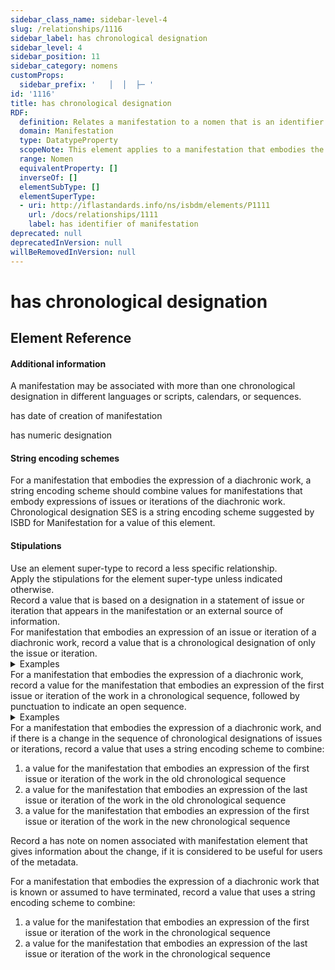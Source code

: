 ```yaml
---
sidebar_class_name: sidebar-level-4
slug: /relationships/1116
sidebar_label: has chronological designation
sidebar_level: 4
sidebar_position: 11
sidebar_category: nomens
customProps:
  sidebar_prefix: '   │  │  ├─ '
id: '1116'
title: has chronological designation
RDF:
  definition: Relates a manifestation to a nomen that is an identifier that represents a date or other timespan to indicate a position in a sequence of issues or iterations of a diachronic work.
  domain: Manifestation
  type: DatatypeProperty
  scopeNote: This element applies to a manifestation that embodies the expression of a diachronic work or an expression of an issue or iteration of a diachronic work.
  range: Nomen
  equivalentProperty: []
  inverseOf: []
  elementSubType: []
  elementSuperType:
  - uri: http://iflastandards.info/ns/isbdm/elements/P1111
    url: /docs/relationships/1111
    label: has identifier of manifestation
deprecated: null
deprecatedInVersion: null
willBeRemovedInVersion: null
---
```

# has chronological designation

## Element Reference
<ElementReference frontMatter={frontMatter} />

#### Additional information

<div className="guid">
A manifestation may be associated with more than one chronological designation in different languages or scripts, calendars, or sequences.
</div>

<SeeAlso><InLink href="/docs/relationships/1235">has date of creation of manifestation</InLink></SeeAlso>

<SeeAlso><InLink href="/docs/relationships/1117">has numeric designation</InLink></SeeAlso>

#### String encoding schemes

<div className="guid">
For a manifestation that embodies the expression of a diachronic work, a string encoding scheme should combine values for manifestations that embody expressions of issues or iterations of the diachronic work.
</div>

<div className="guid">
<InLink href="/docs/ves/ISBDMSES1116">Chronological designation SES</InLink> is a string encoding scheme suggested by ISBD for Manifestation for a value of this element.
</div>

#### Stipulations

<div className="stip">
  Use an element super-type to record a less specific relationship.
</div>

<div className="stip">
  Apply the stipulations for the element super-type unless indicated otherwise.
</div>

<div className="stip">
  Record a value that is based on a designation in a statement of issue or iteration that appears in the manifestation or an external source of information.
</div>

<div className="stip">
  For manifestation that embodies an expression of an issue or iteration of a diachronic work, record a value that is a chronological designation of only the issue or iteration.
  
  <details>
  <summary>Examples</summary>
  
  | Property | Value |
  |:---------|:------|
  | has chronological designation | "August 2023" |
  
  *[Full example: <InLink href="/docs/fullex/fx032">Mojo 357 (2023; H Bauer Publishing Ltd.; volume + audio disc)</InLink>.]*
  </details>
</div>

<div className="stip">
  For a manifestation that embodies the expression of a diachronic work, record a value for the manifestation that embodies an expression of the first issue or iteration of the work in a chronological sequence, followed by punctuation to indicate an open sequence.
  
  <details>
  <summary>Examples</summary>
  
  | Property | Value |
  |:---------|:------|
  | has chronological designation | "November 1993-" |
  
  *[Full example: <InLink href="/docs/fullex/fx031">Mojo (1993-; H Bauer Publishing Ltd.; volume + audio disc)</InLink>.]*
  <hr />
  
  | Property | Value |
  |:---------|:------|
  | has chronological designation | "2009-" |
  
  *[Full example: <InLink href="/docs/fullex/fx052">Journal für Facility Management (2009-; Technische Universität Wien‏; online resource)</InLink>.]*
  </details>
</div>

<div className="stip">
  For a manifestation that embodies the expression of a diachronic work, and if there is a change in the sequence of chronological designations of issues or iterations, record a value that uses a string encoding scheme to combine:
  
  1. a value for the manifestation that embodies an expression of the first issue or iteration of the work in the old chronological sequence
  2. a value for the manifestation that embodies an expression of the last issue or iteration of the work in the old chronological sequence
  3. a value for the manifestation that embodies an expression of the first issue or iteration of the work in the new chronological sequence
  
  Record a <InLink href="/docs/notes/1273">has note on nomen associated with manifestation</InLink> element that gives information about the change, if it is considered to be useful for users of the metadata.
</div>

<div className="stip">
  For a manifestation that embodies the expression of a diachronic work that is known or assumed to have terminated, record a value that uses a string encoding scheme to combine:
  
  1. a value for the manifestation that embodies an expression of the first issue or iteration of the work in the chronological sequence
  2. a value for the manifestation that embodies an expression of the last issue or iteration of the work in the chronological sequence
</div>
